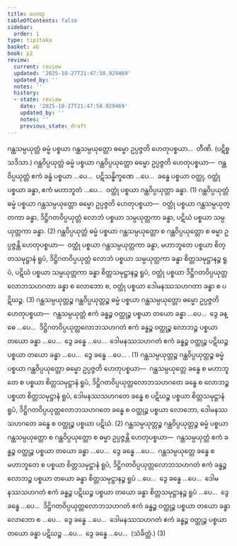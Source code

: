 ```yaml
---
title: ဟေတု
tableOfContents: false
sidebar:
  order: 1
type: tipitaka
basket: ab
book: p2
review:
  current: review
  updated: '2025-10-27T21:47:50.929469'
  updated_by: ''
  notes: ''
  history:
  - state: review
    date: '2025-10-27T21:47:50.929469'
    updated_by: ''
    notes: ''
    previous_state: draft
---
```



<ReviewStatus review={frontmatter.review} showDetails={true} />

<HypothesisAnnotation frontmatter={frontmatter} />

<DynamicBreadcrumb />

<Division number="55" book="p2" e="ch" v="38" p="175">

<Paragraph number="1741" book="p2">
ဂန္ထသမ္ပယုတ္တံ ဓမ္မံ ပစ္စယာ ဂန္ထသမ္ပယုတ္တော ဓမ္မော ဥပ္ပဇ္ဇတိ ဟေတုပစ္စယာ…  တီဏိ. (ပဋိစ္စသဒိသာ.)
</Paragraph>

<Paragraph number="1742" book="p2">
ဂန္ထဝိပ္ပယုတ္တံ ဓမ္မံ ပစ္စယာ ဂန္ထဝိပ္ပယုတ္တော ဓမ္မော ဥပ္ပဇ္ဇတိ ဟေတုပစ္စယာ—  ဂန္ထဝိပ္ပယုတ္တံ ဧကံ ခန္ဓံ ပစ္စယာ …ပေ…  ပဋိသန္ဓိက္ခဏေ …ပေ…  ခန္ဓေ ပစ္စယာ ဝတ္ထု, ဝတ္ထုံ ပစ္စယာ ခန္ဓာ, ဧကံ မဟာဘူတံ …ပေ…  ဝတ္ထုံ ပစ္စယာ ဂန္ထဝိပ္ပယုတ္တာ ခန္ဓာ. (1)
</Paragraph>

<Paragraph number="1743" book="p2">
ဂန္ထဝိပ္ပယုတ္တံ ဓမ္မံ ပစ္စယာ ဂန္ထသမ္ပယုတ္တော ဓမ္မော ဥပ္ပဇ္ဇတိ ဟေတုပစ္စယာ—  ဝတ္ထုံ ပစ္စယာ ဂန္ထသမ္ပယုတ္တကာ ခန္ဓာ, ဒိဋ္ဌိဂတဝိပ္ပယုတ္တံ လောဘံ ပစ္စယာ သမ္ပယုတ္တကာ ခန္ဓာ, ပဋိဃံ ပစ္စယာ သမ္ပယုတ္တကာ ခန္ဓာ. (2)
</Paragraph>

<Paragraph number="1744" book="p2">
ဂန္ထဝိပ္ပယုတ္တံ ဓမ္မံ ပစ္စယာ ဂန္ထသမ္ပယုတ္တော စ ဂန္ထဝိပ္ပယုတ္တော စ ဓမ္မာ ဥပ္ပဇ္ဇန္တိ ဟေတုပစ္စယာ—  ဝတ္ထုံ ပစ္စယာ ဂန္ထသမ္ပယုတ္တကာ ခန္ဓာ, မဟာဘူတေ ပစ္စယာ စိတ္တသမုဋ္ဌာနံ ရူပံ, ဒိဋ္ဌိဂတဝိပ္ပယုတ္တံ လောဘံ ပစ္စယာ သမ္ပယုတ္တကာ ခန္ဓာ စိတ္တသမုဋ္ဌာနဉ္စ ရူပံ, ပဋိဃံ ပစ္စယာ သမ္ပယုတ္တကာ ခန္ဓာ စိတ္တသမုဋ္ဌာနဉ္စ ရူပံ, ဝတ္ထုံ ပစ္စယာ ဒိဋ္ဌိဂတဝိပ္ပယုတ္တလောဘသဟဂတာ ခန္ဓာ စ လောဘော စ, ဝတ္ထုံ ပစ္စယာ ဒေါမနဿသဟဂတာ ခန္ဓာ စ ပဋိဃဉ္စ. (3)
</Paragraph>

</Division>
<Division number="56" book="p2" e="ch" v="38" p="176">

<Paragraph number="1745" book="p2">
ဂန္ထသမ္ပယုတ္တဉ္စ ဂန္ထဝိပ္ပယုတ္တဉ္စ ဓမ္မံ ပစ္စယာ ဂန္ထသမ္ပယုတ္တော ဓမ္မော ဥပ္ပဇ္ဇတိ ဟေတုပစ္စယာ—  ဂန္ထသမ္ပယုတ္တံ ဧကံ ခန္ဓဉ္စ ဝတ္ထုဉ္စ ပစ္စယာ တယော ခန္ဓာ …ပေ…  ဒွေ ခန္ဓေ …ပေ…  ဒိဋ္ဌိဂတဝိပ္ပယုတ္တလောဘသဟဂတံ ဧကံ ခန္ဓဉ္စ ဝတ္ထုဉ္စ လောဘဉ္စ ပစ္စယာ တယော ခန္ဓာ …ပေ…  ဒွေ ခန္ဓေ …ပေ…  ဒေါမနဿသဟဂတံ ဧကံ ခန္ဓဉ္စ ဝတ္ထုဉ္စ ပဋိဃဉ္စ ပစ္စယာ တယော ခန္ဓာ …ပေ…  ဒွေ ခန္ဓေ …ပေ… . (1)
</Paragraph>

<Paragraph number="1746" book="p2">
ဂန္ထသမ္ပယုတ္တဉ္စ ဂန္ထဝိပ္ပယုတ္တဉ္စ ဓမ္မံ ပစ္စယာ ဂန္ထဝိပ္ပယုတ္တော ဓမ္မော ဥပ္ပဇ္ဇတိ ဟေတုပစ္စယာ—  ဂန္ထသမ္ပယုတ္တေ ခန္ဓေ စ မဟာဘူတေ စ ပစ္စယာ စိတ္တသမုဋ္ဌာနံ ရူပံ, ဒိဋ္ဌိဂတဝိပ္ပယုတ္တလောဘသဟဂတေ ခန္ဓေ စ လောဘဉ္စ ပစ္စယာ စိတ္တသမုဋ္ဌာနံ ရူပံ, ဒေါမနဿသဟဂတေ ခန္ဓေ စ ပဋိဃဉ္စ ပစ္စယာ စိတ္တသမုဋ္ဌာနံ ရူပံ, ဒိဋ္ဌိဂတဝိပ္ပယုတ္တလောဘသဟဂတေ ခန္ဓေ စ ဝတ္ထုဉ္စ ပစ္စယာ လောဘော, ဒေါမနဿသဟဂတေ ခန္ဓေ စ ဝတ္ထုဉ္စ ပစ္စယာ ပဋိဃံ. (2)
</Paragraph>

<Paragraph number="1747" book="p2">
ဂန္ထသမ္ပယုတ္တဉ္စ ဂန္ထဝိပ္ပယုတ္တဉ္စ ဓမ္မံ ပစ္စယာ ဂန္ထသမ္ပယုတ္တော စ ဂန္ထဝိပ္ပယုတ္တော စ ဓမ္မာ ဥပ္ပဇ္ဇန္တိ ဟေတုပစ္စယာ—  ဂန္ထသမ္ပယုတ္တံ ဧကံ ခန္ဓဉ္စ ဝတ္ထုဉ္စ ပစ္စယာ တယော ခန္ဓာ …ပေ…  ဒွေ ခန္ဓေ …ပေ…  ဂန္ထသမ္ပယုတ္တေ ခန္ဓေ စ မဟာဘူတေ စ ပစ္စယာ စိတ္တသမုဋ္ဌာနံ ရူပံ, ဒိဋ္ဌိဂတဝိပ္ပယုတ္တလောဘသဟဂတံ ဧကံ ခန္ဓဉ္စ လောဘဉ္စ ပစ္စယာ တယော ခန္ဓာ စိတ္တသမုဋ္ဌာနဉ္စ ရူပံ …ပေ…  ဒွေ ခန္ဓေ …ပေ…  ဒေါမနဿသဟဂတံ ဧကံ ခန္ဓဉ္စ ပဋိဃဉ္စ ပစ္စယာ တယော ခန္ဓာ စိတ္တသမုဋ္ဌာနဉ္စ ရူပံ …ပေ…  ဒွေ ခန္ဓေ …ပေ…  ဒိဋ္ဌိဂတဝိပ္ပယုတ္တလောဘသဟဂတံ ဧကံ ခန္ဓဉ္စ ဝတ္ထုဉ္စ ပစ္စယာ တယော ခန္ဓာ လောဘော စ …ပေ…  ဒွေ ခန္ဓေ …ပေ…  ဒေါမနဿသဟဂတံ ဧကံ ခန္ဓဉ္စ ဝတ္ထုဉ္စ ပစ္စယာ တယော ခန္ဓာ ပဋိဃဉ္စ …ပေ…  ဒွေ ခန္ဓေ …ပေ…  (သံခိတ္တံ.) (3)
</Paragraph>
</Division>